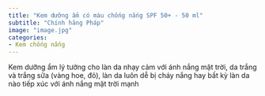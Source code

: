 ```yaml
---
title: "Kem dưỡng ẩm có màu chống nắng SPF 50+ - 50 ml"
subtitle: "Chính hãng Pháp"
image: "image.jpg"
categories:
- Kem chống nắng
---
```


Kem dưỡng ẩm lý tưởng cho làn da nhạy cảm với ánh nắng mặt trời, da trắng và trắng sữa (vàng hoe, đỏ), làn da luôn dễ bị cháy nắng hay bất kỳ làn da nào tiếp xúc với ánh nắng mặt trời mạnh
